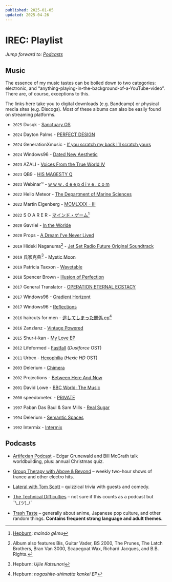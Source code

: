 ```yaml
---
published: 2025-01-05
updated: 2025-04-26
---
```


# IREC: Playlist

*Jump forward to: [Podcasts](#podcasts)*

## Music

The essence of my music tastes can be boiled down to two categories: electronic, and “anything-playing-in-the-background-of-a-YouTube-video”. There are, of course, exceptions to this.

The links here take you to digital downloads (e.g. Bandcamp) or physical media sites (e.g. Discogs). Most of these albums can also be easily found on streaming platforms.

- `2025` Dusqk - [Sanctuary OS](https://dusqk.bandcamp.com/album/sanctuary-os)

- `2024` Dayton Palms - [PERFECT DESIGN](https://daytonpalms.bandcamp.com/album/perfect-design)

- `2024` GenerationXmusic - [If you scratch my back I’ll scratch yours](https://generactionxmusic.bandcamp.com/album/if-you-scratch-my-back-i-ll-scratch-yours)

- `2024` Windows96 - [Dated New Aesthetic](https://windows96.bandcamp.com/album/dated-new-aesthetic)

- `2023` AZALI - [Voices From the True World IV](https://azali.bandcamp.com/album/voices-from-the-true-world-iv)

- `2023` QB9 - [HIS MAGESTY Q](https://playawave.bandcamp.com/album/his-majesty-q)

- `2023` Webinar™ - [w w w . d e e p d i v e . c o m](https://fullmetalrecords.bandcamp.com/album/w-w-w-d-e-e-p-d-i-v-e-c-o-m)

- `2022` Hello Meteor - [The Department of Marine Sciences](https://hellometeor.bandcamp.com/album/the-department-of-marine-sciences)

- `2022` Martin Eigenberg - [MCMLXXX - III](https://www.beatport.com/release/mcmlxxx-iii/3713446)

- `2022` S O A R E R - [マ​イ​ン​ド​・​ゲ​ー​ム](https://soarer1983.bandcamp.com/album/--35)[^1]

- `2020` Gavriel - [In the Worlde](https://windows96.bandcamp.com/album/in-the-worlde)

- `2020` Props - [A Dream I've Never Lived](https://propsmusic.bandcamp.com/album/a-dream-ive-never-lived)

- `2019` Hideki Naganuma[^2] - [Jet Set Radio Future Original Soundtrack](https://www.discogs.com/release/14535993-Various-Jet-Set-Radio-Future-Original-Soundtrack)

- `2019` 氏家克典[^3] - [Mystic Moon](https://www.250music.jp/search/TID005192.html)

- `2019` Patricia Taxxon - [Wavetable](https://patriciataxxon.bandcamp.com/album/wavetable)

- `2018` Spencer Brown - [Illusion of Perfection](https://music.anjunabeats.com/release/96654-spencer-brown-illusion-of-perfection)

- `2017` General Translator - [OPERATION ETERNAL ECSTACY](https://bedlamtapes.bandcamp.com/album/operation-eternal-ecstacy)

- `2017` Windows96 - [Gradient Horizont](https://windows96.bandcamp.com/album/gradient-horizont)

- `2017` Windows96 - [Reflections](https://windows96.bandcamp.com/album/reflections)

- `2016` haircuts for men - [逃​し​て​し​ま​っ​た​関​係 ep](https://haircutsformen.bandcamp.com/album/ep-7)[^4]

- `2016` Zanzlanz - [Vintage Powered](https://zanzlanz.bandcamp.com/album/vintage-powered)

- `2015` Shur-i-kan - [My Love EP](https://www.discogs.com/master/801176-Shur-i-kan-My-Love-EP)

- `2012` Lifeformed - [Fastfall](https://lifeformed.bandcamp.com/album/fastfall) (*Dustforce* OST)
  
- `2011` Urbex - [Hexophilia](https://urbex.bandcamp.com/album/hexophilia) (*Hexic HD* OST)
  
- `2003` Delerium - [Chimera](https://delerium-official.bandcamp.com/album/chimera)

- `2002` Projections - [Between Here And Now](https://www.discogs.com/master/100333-Projections-Between-Here-And-Now)

- `2001` David Lowe - [BBC World: The Music](https://www.discogs.com/release/14648968-David-Lowe-BBC-World-The-Music)

- `2000` speedometer. - [PRIVATE](https://www.discogs.com/master/363946-Speedometer-Private)

- `1997` Paban Das Baul & Sam Mills - [Real Sugar](https://www.discogs.com/release/4617487-Paban-Das-Baul-Sam-Mills-Real-Sugar)

- `1994` Delerium - [Semantic Spaces](https://delerium-official.bandcamp.com/album/semantic-spaces)
  
- `1992` Intermix - [Intermix](https://www.discogs.com/release/74109-InterMix-Intermix)
  
## Podcasts

- [Artifexian Podcast](https://www.artifexianpodcast.com/)
  – Edgar Grunewald and Bill McGrath talk worldbuilding, plus: annual Christmas
    quiz.

- [Group Therapy with Above & Beyond](https://www.aboveandbeyond.nu/abgt)
  – weekly two-hour shows of trance and other electro hits.

- [Lateral with Tom Scott](https://lateralcast.com/)
  – quizzical trivia with guests and comedy.

- [The Technical Difficulties](https://www.techdif.co.uk/)
  – not sure if this counts as a podcast but <span alt=":shrug:">¯\\\_(ツ)\_/¯</span>

- [Trash Taste](https://trashtaste.com)
  – generally about anime, Japanese pop culture, and other random things.
    **Contains frequent strong language and adult themes.**

[^1]: [Hepburn](https://en.wikipedia.org/wiki/Hepburn_romanization): *maindo gēmu*

[^2]: Album also features Bis, Guitar Vader, BS 2000, The Prunes, The Latch
      Brothers, Bran Van 3000, Scapegoat Wax, Richard Jacques, and B.B. Rights.

[^3]: Hepburn: *Ujiie Katsunori*

[^4]: Hepburn: *nogashite-shimatta kankei EP*
